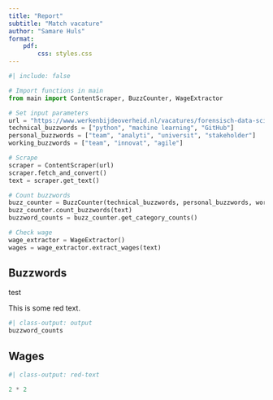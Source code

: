 ```yaml
---
title: "Report"
subtitle: "Match vacature"
author: "Samare Huls"
format: 
    pdf:
        css: styles.css
---
```

```python
#| include: false

# Import functions in main
from main import ContentScraper, BuzzCounter, WageExtractor

# Set input parameters
url = "https://www.werkenbijdeoverheid.nl/vacatures/forensisch-data-scientist-uit-het-veiligheidsdomein-NFI-2024-0064"
technical_buzzwords = ["python", "machine learning", "GitHub"]
personal_buzzwords = ["team", "analyti", "universit", "stakeholder"]
working_buzzwords = ["team", "innovat", "agile"]

# Scrape
scraper = ContentScraper(url)
scraper.fetch_and_convert()
text = scraper.get_text()

# Count buzzwords
buzz_counter = BuzzCounter(technical_buzzwords, personal_buzzwords, working_buzzwords)
buzz_counter.count_buzzwords(text)
buzzword_counts = buzz_counter.get_category_counts()

# Check wage
wage_extractor = WageExtractor()
wages = wage_extractor.extract_wages(text)
```

## Buzzwords
test

<span class="red-text">This is some red text.</span>

```python
#| class-output: output
buzzword_counts
```

## Wages

```python
#| class-output: red-text

2 * 2
```